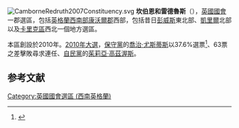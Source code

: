 [[File:CamborneRedruth2007Constituency.svg|right]]
'''坎伯恩和雷德魯斯'''（{{lang-en|Camborne and Redruth}}），[[英國|英國]][[英國國會|國會]]一郡選區，包括[[英格蘭|英格蘭]][[西南英格蘭|西南部]][[康沃爾郡|康沃爾郡]]西部，包括昔日[[彭威斯|彭威斯]]東北部、[[凱里爾|凱里爾]]北部以及[[卡里克區|卡里克區]]西北一個地方選區。

本區創設於2010年。[[2010年英國大選|2010年大選]]，[[保守黨_(英國)|保守黨]]的[[喬治·尤斯蒂斯|喬治·尤斯蒂斯]]以37.6%選票<ref name="">{{cite news
|publisher=[[英國廣播公司|英國廣播公司]]
|date=2010年5月7日
|title=Election 2010/Constituency/Camborne & Redruth
|url=http://news.bbc.co.uk/1/shared/election2010/results/constituency/a87.stm
|accessdate=2010年10月17日
|archive-date=2017年8月23日
|archive-url=https://web.archive.org/web/20170823093648/http://news.bbc.co.uk/1/shared/election2010/results/constituency/a87.stm
|dead-url=no
}}</ref>、63票之差擊敗尋求連任、[[自由民主黨_(英國)|自民黨]]的[[茱莉亞·高茲渥斯|茱莉亞·高茲渥斯]]。

==参考文献==
<div class="references-small">
<references></references>
</div>
{{DEFAULTSORT:Camborne and Redruth (UK Parliament constituency)}}
[[Category:英國國會選區_(西南英格蘭)|Category:英國國會選區 (西南英格蘭)]]